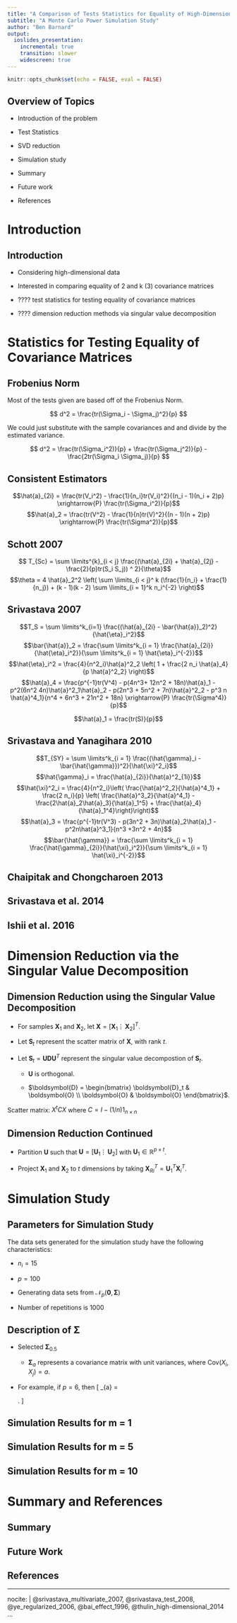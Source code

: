 ```yaml
---
title: "A Comparison of Tests Statistics for Equality of High-Dimensional Covariance Vectors"
subtitle: "A Monte Carlo Power Simulation Study"
author: "Ben Barnard"
output:
  ioslides_presentation:
    incremental: true
    transition: slower
    widescreen: true
---
```


```r
knitr::opts_chunk$set(echo = FALSE, eval = FALSE)
```

## Overview of Topics

- Introduction of the problem

- Test Statistics

- SVD reduction

- Simulation study

- Summary

- Future work

- References

# Introduction

## Introduction

- Considering high-dimensional data

- Interested in comparing equality of 2 and k (3) covariance matrices

- ???? test statistics for testing equality of covariance matrices

- ???? dimension reduction methods via singular value decomposition

# Statistics for Testing Equality of Covariance Matrices

## Frobenius Norm

Most of the tests given are based off of the Frobenius Norm.

 
$$ d^2 = \frac{tr(\Sigma_i - \Sigma_j)^2}{p} $$

We could just substitute with the sample covariances and and divide by the estimated variance.

$$ d^2 = \frac{tr(\Sigma_i^2)}{p} + \frac{tr(\Sigma_j^2)}{p} - \frac{2tr(\Sigma_i \Sigma_j)}{p} $$

## Consistent Estimators

$$\hat{a}_{2i} = \frac{tr(V_i^2) - \frac{1}{n_i}tr(V_i)^2}{(n_i - 1)(n_i + 2)p} \xrightarrow{P} \frac{tr(\Sigma_i^2)}{p}$$
$$\hat{a}_2 = \frac{tr(V^2) - \frac{1}{n}tr(V)^2}{(n - 1)(n + 2)p} \xrightarrow{P} \frac{tr(\Sigma^2)}{p}$$

## Schott 2007

$$ T_{Sc} = \sum \limits^{k}_{i < j} \frac{(\hat{a}_{2i} + \hat{a}_{2j} - \frac{2}{p}tr(S_i S_j)) ^ 2}{\theta}$$
$$\theta = 4 \hat{a}_2^2 \left( \sum \limits_{i < j}^ k (\frac{1}{n_i} + \frac{1}{n_j}) + (k - 1)(k - 2) \sum \limits_{i = 1}^k n_i^{-2} \right)$$



## Srivastava 2007

$$T_S = \sum \limits^k_{i=1} \frac{(\hat{a}_{2i} - \bar{\hat{a}}_2)^2}{\hat{\eta}_i^2}$$
$$\bar{\hat{a}}_2 = \frac{\sum \limits^k_{i = 1} \frac{\hat{a}_{2i}}{\hat{\eta}_i^2}}{\sum \limits^k_{i = 1} \hat{\eta}_i^{-2}}$$
$$\hat{\eta}_i^2 = \frac{4}{n^2_i}\hat{a}^2_2 \left( 1 + \frac{2 n_i \hat{a}_4}{p \hat{a}^2_2} \right)$$
$$\hat{a}_4 = \frac{p^{-1}tr(V^4) - p(4n^3+ 12n^2 + 18n)\hat{a}_1  - p^2(6n^2 4n)\hat{a}^2_1\hat{a}_2 - p(2n^3 + 5n^2 + 7n)\hat{a}^2_2 - p^3 n \hat{a}^4_1}{n^4 + 6n^3 + 21n^2 + 18n} \xrightarrow{P} \frac{tr(\Sigma^4)}{p}$$

$$\hat{a}_1 = \frac{tr(S)}{p}$$

    
## Srivastava and Yanagihara 2010

$$T_{SY} = \sum \limits^k_{i = 1} \frac{(\hat{\gamma}_i - \bar{\hat{\gamma}})^2}{\hat{\xi}^2_i}$$
$$\hat{\gamma}_i = \frac{\hat{a}_{2i}}{\hat{a}^2_{1i}}$$
$$\hat{\xi}^2_i = \frac{4}{n^2_i}\left( \frac{\hat{a}^2_2}{\hat{a}^4_1} + \frac{2 n_i}{p} \left( \frac{\hat{a}^3_2}{\hat{a}^4_1} - \frac{2\hat{a}_2\hat{a}_3}{\hat{a}_1^5} + \frac{\hat{a}_4}{\hat{a}_1^4}\right)\right)$$
$$\hat{a}_3 = \frac{p^{-1}tr(V^3) - p(3n^2 + 3n)\hat{a}_2\hat{a}_1 - p^2n\hat{a}^3_1}{n^3 +3n^2 + 4n}$$
$$\bar{\hat{\gamma}} = \frac{\sum \limits^k_{i = 1} \frac{\hat{\gamma}_{2i}}{\hat{\xi}_i^2}}{\sum \limits^k_{i = 1} \hat{\xi}_i^{-2}}$$

## Chaipitak and Chongcharoen 2013

## Srivastava et al. 2014

## Ishii et al. 2016

  
# Dimension Reduction via the Singular Value Decomposition

## Dimension Reduction using the Singular Value Decomposition 
- For samples $\boldsymbol{X}_1$ and $\boldsymbol{X}_2$, let 
  $\boldsymbol{X} = \left[ \boldsymbol{X}_1 \vdots \, \boldsymbol{X}_2 \right]^T$.

- Let $\boldsymbol{S}_t$ represent the scatter matrix of $\boldsymbol{X}$, with rank $t$.

- Let $\boldsymbol{S}_t = \boldsymbol{UDU}^T$ represent the singular value decompostion of $\boldsymbol{S}_t$.

    - $\boldsymbol{U}$ is orthogonal.

    - $\boldsymbol{D} = \begin{bmatrix} \boldsymbol{D}_t & \boldsymbol{O} \\ \boldsymbol{O} & \boldsymbol{O} \end{bmatrix}$.
  
<div class="notes">
Scatter matrix: $X^t C X$ where $C = I - (1/n) 1_{n \times n}$
</div>

## Dimension Reduction Continued

- Partition $\boldsymbol{U}$ such that $\boldsymbol{U} = \left[ \boldsymbol{U}_1 \vdots \, \boldsymbol{U}_2 
  \right]$ with $\boldsymbol{U}_1 \in \mathbb{R}^{p \times t}$.

- Project $\boldsymbol{X}_1$ and $\boldsymbol{X}_2$ to $t$ dimensions by taking $\boldsymbol{X}_{Ri}^T = \boldsymbol{U}_1^T 
  \boldsymbol{X}_i^T$.

# Simulation Study

## Parameters for Simulation Study

The data sets generated for the simulation study have the following characteristics:

- $n_i = 15$

- $p = 100$

- Generating data sets from $\mathcal{N}_p \left( \boldsymbol{0}, \boldsymbol{\Sigma} \right)$

- Number of repetitions is 1000

## Description of $\boldsymbol{\Sigma}$

- Selected $\boldsymbol{\Sigma}_{0.5}$

    - $\boldsymbol{\Sigma}_{a}$ represents a covariance matrix with unit variances, where 
      $\text{Cov}\left(X_{i}, X_{j} \right) = a$.
      
- For example, if $p = 6$, then
  \[
  \boldsymbol{\Sigma}_{a} = \begin{bmatrix}
  1 & a & a^2 & a^3 & a^4 & a^5 \\
  a & 1 & a & a^2 & a^3 & a^4 \\
  a^2 & a & 1 & a & a^2 & a^3 \\
  a^3 & a^2 & a & 1 & a & a^2 \\
  a^4 & a^3 & a^2 & a & 1 & a \\
  a^5 & a^4 & a^3 & a^2 & a & 1
  \end{bmatrix}.
  \]

## Simulation Results for m = 1

## Simulation Results for m = 5

## Simulation Results for m = 10

# Summary and References

## Summary


## Future Work


## References {.smaller}

---
nocite: |
  @srivastava_multivariate_2007, @srivastava_test_2008, @ye_regularized_2006, 
  @bai_effect_1996, @thulin_high-dimensional_2014
...

